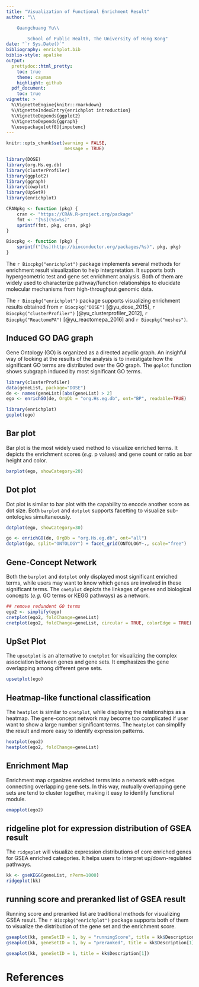 ```yaml
---
title: "Visualization of Functional Enrichment Result"
author: "\\

	Guangchuang Yu\\

        School of Public Health, The University of Hong Kong"
date: "`r Sys.Date()`"
bibliography: enrichplot.bib
biblio-style: apalike
output:
  prettydoc::html_pretty:
    toc: true
    theme: cayman
    highlight: github
  pdf_document:
    toc: true
vignette: >
  %\VignetteEngine{knitr::rmarkdown}
  %\VignetteIndexEntry{enrichplot introduction}
  %\VignetteDepends{ggplot2}
  %\VignetteDepends{ggraph}
  %\usepackage[utf8]{inputenc}
---
```




```r
knitr::opts_chunk$set(warning = FALSE,
                      message = TRUE)

library(DOSE)
library(org.Hs.eg.db)
library(clusterProfiler)
library(ggplot2)
library(ggraph)
library(cowplot)
library(UpSetR)
library(enrichplot)

CRANpkg <- function (pkg) {
    cran <- "https://CRAN.R-project.org/package"
    fmt <- "[%s](%s=%s)"
    sprintf(fmt, pkg, cran, pkg)
}

Biocpkg <- function (pkg) {
    sprintf("[%s](http://bioconductor.org/packages/%s)", pkg, pkg)
}
```

The `r Biocpkg("enrichplot")` package implements several methods for enrichment
result visualization to help interpretation. It supports both hypergeometric
test and gene set enrichment analysis. Both of them are widely used to
characterize pathway/function relationships to elucidate molecular mechanisms
from high-throughput genomic data.

The `r Biocpkg("enrichplot")` package supports visualizing enrichment results
obtained from `r Biocpkg("DOSE")` [@yu_dose_2015],
`r Biocpkg("clusterProfiler")` [@yu_clusterprofiler_2012],
`r Biocpkg("ReactomePA")` [@yu_reactomepa_2016] and `r Biocpkg("meshes")`.


## Induced GO DAG graph

Gene Ontology (GO) is organized as a directed acyclic graph. An insighful way of
looking at the results of the analysis is to investigate how the significant GO
terms are distributed over the GO graph. The `goplot` function shows subgraph
induced by most significant GO terms.


```r
library(clusterProfiler)
data(geneList, package="DOSE")
de <- names(geneList)[abs(geneList) > 2]
ego <- enrichGO(de, OrgDb = "org.Hs.eg.db", ont="BP", readable=TRUE)

library(enrichplot)
goplot(ego)
```

## Bar plot


Bar plot is the most widely used method to visualize enriched terms. It depicts
the enrichment scores (*e.g.* p values) and gene count or ratio as bar height
and color.

```r
barplot(ego, showCategory=20)
```

## Dot plot


Dot plot is similar to bar plot with the capability to encode another score as
dot size. Both `barplot` and `dotplot` supports facetting to visualize
sub-ontologies simultaneously.

```r
dotplot(ego, showCategory=30)

go <- enrichGO(de, OrgDb = "org.Hs.eg.db", ont="all")
dotplot(go, split="ONTOLOGY") + facet_grid(ONTOLOGY~., scale="free")
```


## Gene-Concept Network

Both the `barplot` and `dotplot` only displayed most significant enriched terms,
while users may want to know which genes are involved in these significant
terms. The `cnetplot` depicts the linkages of genes and biological concepts
(*e.g.* GO terms or KEGG pathways) as a network.

```r
## remove redundent GO terms
ego2 <- simplify(ego)
cnetplot(ego2, foldChange=geneList)
cnetplot(ego2, foldChange=geneList, circular = TRUE, colorEdge = TRUE)
```

## UpSet Plot


The `upsetplot` is an alternative to `cnetplot` for visualizing the complex
association between genes and gene sets. It emphasizes the gene overlapping
among different gene sets.

```r
upsetplot(ego)
```

## Heatmap-like functional classification


The `heatplot` is similar to `cnetplot`, while displaying the relationships as a
heatmap. The gene-concept network may become too complicated if user want to
show a large number significant terms. The `heatplot` can simplify the result
and more easy to identify expression patterns.

```r
heatplot(ego2)
heatplot(ego2, foldChange=geneList)
```


## Enrichment Map


Enrichment map organizes enriched terms into a network with edges connecting
overlapping gene sets. In this way, mutually overlapping gene sets are tend to
cluster together, making it easy to identify functional module.



```r
emapplot(ego2)
```

## ridgeline plot for expression distribution of GSEA result

The `ridgeplot` will visualize expression distributions of core enriched genes
for GSEA enriched categories. It helps users to interpret up/down-regulated pathways.

```r
kk <- gseKEGG(geneList, nPerm=1000)
ridgeplot(kk)
```


## running score and preranked list of GSEA result

Running score and preranked list are traditional methods for visualizing GSEA
result. The `r Biocpkg("enrichplot")` package supports both of them to visualize
the distribution of the gene set and the enrichment score.


```r
gseaplot(kk, geneSetID = 1, by = "runningScore", title = kk$Description[1])
gseaplot(kk, geneSetID = 1, by = "preranked", title = kk$Description[1])
```

```r
gseaplot(kk, geneSetID = 1, title = kk$Description[1])
```


# References
